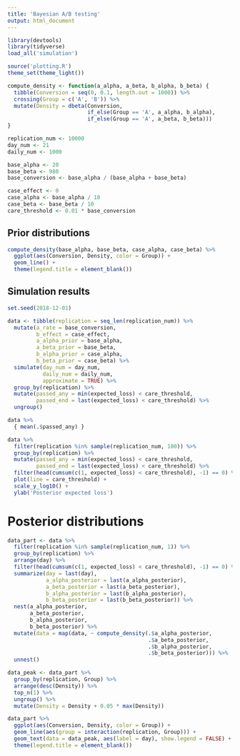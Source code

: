 ```yaml
---
title: 'Bayesian A/B testing'
output: html_document
---
```


```r
library(devtools)
library(tidyverse)
load_all('simulation')

source('plotting.R')
theme_set(theme_light())
```

```r
compute_density <- function(a_alpha, a_beta, b_alpha, b_beta) {
  tibble(Conversion = seq(0, 0.1, length.out = 1000)) %>%
  crossing(Group = c('A', 'B')) %>%
  mutate(Density = dbeta(Conversion,
                         if_else(Group == 'A', a_alpha, b_alpha),
                         if_else(Group == 'A', a_beta, b_beta)))
}
```

```r
replication_num <- 10000
day_num <- 21
daily_num <- 1000

base_alpha <- 20
base_beta <- 980
base_conversion <- base_alpha / (base_alpha + base_beta)

case_effect <- 0
case_alpha <- base_alpha / 10
case_beta <- base_beta / 10
care_threshold <- 0.01 * base_conversion
```

## Prior distributions

```r
compute_density(base_alpha, base_beta, case_alpha, case_beta) %>%
  ggplot(aes(Conversion, Density, color = Group)) +
  geom_line() +
  theme(legend.title = element_blank())
```

## Simulation results

```r
set.seed(2018-12-01)

data <- tibble(replication = seq_len(replication_num)) %>%
  mutate(a_rate = base_conversion,
         b_effect = case_effect,
         a_alpha_prior = base_alpha,
         a_beta_prior = base_beta,
         b_alpha_prior = case_alpha,
         b_beta_prior = case_beta) %>%
  simulate(day_num = day_num,
           daily_num = daily_num,
           approximate = TRUE) %>%
  group_by(replication) %>%
  mutate(passed_any = min(expected_loss) < care_threshold,
         passed_end = last(expected_loss) < care_threshold) %>%
  ungroup()

data %>%
  { mean(.$passed_any) }
```

```r
data %>%
  filter(replication %in% sample(replication_num, 100)) %>%
  group_by(replication) %>%
  mutate(passed_any = min(expected_loss) < care_threshold,
         passed_end = last(expected_loss) < care_threshold) %>%
  filter(head(cumsum(c(1, expected_loss) < care_threshold), -1) == 0) %>%
  plot(line = care_threshold) +
  scale_y_log10() +
  ylab('Posterior expected loss')
```

# Posterior distributions

```r
data_part <- data %>%
  filter(replication %in% sample(replication_num, 1)) %>%
  group_by(replication) %>%
  arrange(day) %>%
  filter(head(cumsum(c(1, expected_loss) < care_threshold), -1) == 0) %>%
  summarize(day = last(day),
            a_alpha_posterior = last(a_alpha_posterior),
            a_beta_posterior = last(a_beta_posterior),
            b_alpha_posterior = last(b_alpha_posterior),
            b_beta_posterior = last(b_beta_posterior)) %>%
  nest(a_alpha_posterior,
       a_beta_posterior,
       b_alpha_posterior,
       b_beta_posterior) %>%
  mutate(data = map(data, ~ compute_density(.$a_alpha_posterior,
                                            .$a_beta_posterior,
                                            .$b_alpha_posterior,
                                            .$b_beta_posterior))) %>%
  unnest()

data_peak <- data_part %>%
  group_by(replication, Group) %>%
  arrange(desc(Density)) %>%
  top_n(1) %>%
  ungroup() %>%
  mutate(Density = Density + 0.05 * max(Density))

data_part %>%
  ggplot(aes(Conversion, Density, color = Group)) +
  geom_line(aes(group = interaction(replication, Group))) +
  geom_text(data = data_peak, aes(label = day), show.legend = FALSE) +
  theme(legend.title = element_blank())
```